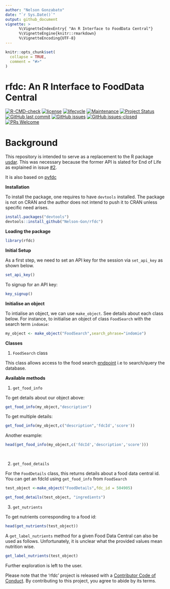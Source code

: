 ```yaml
---
author: "Nelson Gonzabato"
date: "`r Sys.Date()`"
output: github_document 
vignette: >
      %\VignetteIndexEntry{ "An R Interface to FoodData Central"}
      %\VignetteEngine{knitr::rmarkdown}
      %\VignetteEncoding{UTF-8}
---
```


```r
knitr::opts_chunk$set(
  collapse = TRUE,
  comment = "#>"
)
```


# rfdc: An R Interface to FoodData Central
[![R-CMD-check](https://github.com/Nelson-Gon/rfdc/actions/workflows/check-pkg.yaml/badge.svg)](https://github.com/Nelson-Gon/rfdc/actions/workflows/check-pkg.yaml)
[![license](https://img.shields.io/badge/license-GPL--3-blue.svg)](https://www.gnu.org/licenses/old-licenses/gpl-3.0.html) [![lifecycle](https://img.shields.io/badge/lifecycle-experimental-orange.svg)](https://www.tidyverse.org/lifecycle/#experimental)
[![Maintenance](https://img.shields.io/badge/Maintained%3F-yes-green.svg)](https://GitHub.com/Nelson-Gon/rfdc/graphs/commit-activity) 
[![Project Status](http://www.repostatus.org/badges/latest/active.svg)](http://www.repostatus.org/#active) 
 [![GitHub last commit](https://img.shields.io/github/last-commit/Nelson-Gon/rfdc.svg)](https://github.com/Nelson-Gon/rfdc/commits/master)
[![GitHub issues](https://img.shields.io/github/issues/Nelson-Gon/rfdc.svg)](https://GitHub.com/Nelson-Gon/rfdc/issues/)
[![GitHub issues-closed](https://img.shields.io/github/issues-closed/Nelson-Gon/rfdc.svg)](https://GitHub.com/Nelson-Gon/rfdc/issues?q=is%3Aissue+is%3Aclosed)
[![PRs Welcome](https://img.shields.io/badge/PRs-welcome-brightgreen.svg?style=flat-square)](http://makeapullrequest.com)

# Background

This repository is intended to serve as a replacement to the R package [usdar](https://github.com/Nelson-Gon/usdar). This was necessary because the former API is slated for End of Life as explained in issue [#2](https://github.com/Nelson-Gon/usdar/issues/2). 

It is also based on [pyfdc](https://github.com/Nelson-Gon/pyfdc)




**Installation**

To install the package, one requires to have `devtools` installed. The package is not on CRAN and the author does not intend to push it  to CRAN unless specific need arises.

```r

install.packages("devtools")
devtools::install_github("Nelson-Gon/rfdc")

```

**Loading the package**

```r

library(rfdc)

```


**Initial Setup**

As a first step, we need to set an API key for the session via `set_api_key` as shown below.

```r
set_api_key()

```

To signup for an API key:

```r

key_signup()

```

**Initialise an object**

To intialise an object, we can use `make_object`. See details about each class below. For instance, to initialise an object of class `FoodSearch` with the search term `indomie`:


```r

my_object <- make_object("FoodSearch",search_phrase="indomie")

```



**Classes**

1. `FoodSearch` class


This class allows access to the food search [endpoint](https://fdc.nal.usda.gov/api-guide.html) i.e to search/query the database. 

**Available methods**

1. `get_food_info`

To get details about our object above:


```r

get_food_info(my_object,"description")


```

To get multiple details:

```r

get_food_info(my_object,c("description",'fdcId','score'))


```

Another example:

```r

head(get_food_info(my_object,c('fdcId','description','score')))

 

```


2. `get_food_details`

For the `FoodDetails` class, this returns details about a food data central id. You can get an fdcId using `get_food_info` from `FoodSearch`


```r

test_object <-make_object("FoodDetails",fdc_id = 504905)

get_food_details(test_object, "ingredients")


```

3. `get_nutrients`

To get nutrients corresponding to a food id:

```r

head(get_nutrients(test_object))


```

A `get_label_nutrients` method for a given Food Data Central can also be used as follows. Unfortunately, it is unclear what the provided values mean nutrition wise. 

```r
get_label_nutrients(test_object)
```


Further exploration is left to the user. 



Please note that the 'rfdc' project is released with a
[Contributor Code of Conduct](.github/CODE_OF_CONDUCT.md).
By contributing to this project, you agree to abide by its terms.

